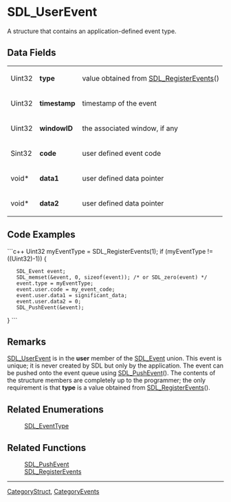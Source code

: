 
= SDL_UserEvent =
A structure that contains an application-defined event type.


== Data Fields ==
{|
|Uint32
|'''type'''
|value obtained from [[SDL_RegisterEvents]]()
|-
|Uint32
|'''timestamp'''
|timestamp of the event
|-
|Uint32
|'''windowID'''
|the associated window, if any
|-
|Sint32
|'''code'''
|user defined event code
|-
|void*
|'''data1'''
|user defined data pointer
|-
|void*
|'''data2'''
|user defined data pointer
|}

== Code Examples ==
```c++
Uint32 myEventType = SDL_RegisterEvents(1);
if (myEventType != ((Uint32)-1)) {
    SDL_Event event;
    SDL_memset(&event, 0, sizeof(event)); /* or SDL_zero(event) */
    event.type = myEventType;
    event.user.code = my_event_code;
    event.user.data1 = significant_data;
    event.user.data2 = 0;
    SDL_PushEvent(&event);
}
```

== Remarks ==
[[SDL_UserEvent]] is in the '''user''' member of the [[SDL_Event]] union. This event is unique; it is never created by SDL but only by the application. The event can be pushed onto the event queue using [[SDL_PushEvent]](). The contents of the structure members are completely up to the programmer; the only requirement is that '''type''' is a value obtained from [[SDL_RegisterEvents]]().

== Related Enumerations ==
:[[SDL_EventType]]

== Related Functions ==
:[[SDL_PushEvent]]
:[[SDL_RegisterEvents]]

----
[[CategoryStruct]], [[CategoryEvents]]
